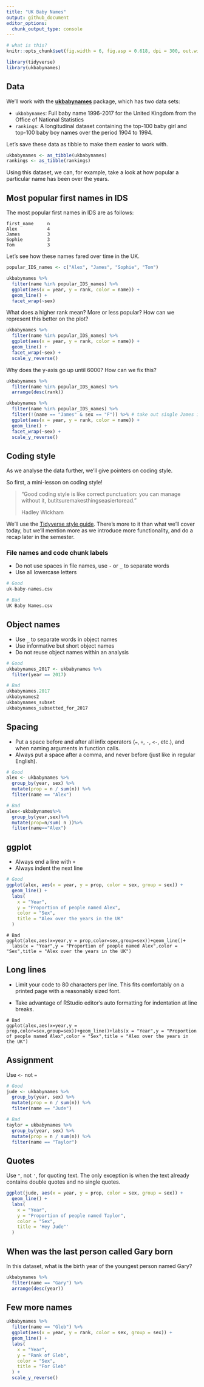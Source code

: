 ```yaml
---
title: "UK Baby Names"
output: github_document
editor_options: 
  chunk_output_type: console
---
```


```r
# what is this?
knitr::opts_chunk$set(fig.width = 6, fig.asp = 0.618, dpi = 300, out.width = "80%")
```

```r
library(tidyverse)
library(ukbabynames)
```

## Data

We'll work with the [**ukbabynames**](https://github.com/mine-cetinkaya-rundel/ukbabynames) package, which has two data sets:

- `ukbabynames`: Full baby name 1996-2017 for the United Kingdom from the Office of National Statistics
- `rankings`: A longitudinal dataset containing the top-100 baby girl and top-100 baby boy names over the period 1904 to 1994.

Let's save these data as tibble to make them easier to work with.

```r
ukbabynames <- as_tibble(ukbabynames)
rankings <- as_tibble(rankings)
```

Using this dataset, we can, for example, take a look at how popular a particular name has been over the years.

## Most popular first names in IDS

The most popular first names in IDS are as follows:

```
first_name     n
Alex           4
James          3
Sophie         3
Tom            3
```

Let's see how these names fared over time in the UK.

```r
popular_IDS_names <- c("Alex", "James", "Sophie", "Tom")

ukbabynames %>%
  filter(name %in% popular_IDS_names) %>%
  ggplot(aes(x = year, y = rank, color = name)) +
  geom_line() +
  facet_wrap(~sex)
```

What does a higher rank mean? More or less popular? How can we represent this better on the plot?

```r
ukbabynames %>%
  filter(name %in% popular_IDS_names) %>%
  ggplot(aes(x = year, y = rank, color = name)) +
  geom_line() +
  facet_wrap(~sex) +
  scale_y_reverse()
```

Why does the y-axis go up until 6000? How can we fix this?

```r
ukbabynames %>%
  filter(name %in% popular_IDS_names) %>%
  arrange(desc(rank))

ukbabynames %>%
  filter(name %in% popular_IDS_names) %>%
  filter(!(name == "James" & sex == "F")) %>% # take out single James in females
  ggplot(aes(x = year, y = rank, color = name)) +
  geom_line() +
  facet_wrap(~sex) +
  scale_y_reverse()
```

## Coding style

As we analyse the data further, we'll give pointers on coding style. 

So first, a mini-lesson on coding style!

>"Good coding style is like correct punctuation: you can manage without it, butitsuremakesthingseasiertoread."
>
>Hadley Wickham

We'll use the [Tidyverse style guide](http://style.tidyverse.org/). There's more to it than what we'll cover today, but we'll mention more as we introduce more functionality, and do a recap later in the semester.

### File names and code chunk labels

- Do not use spaces in file names, use `-` or `_` to separate words
- Use all lowercase letters

```r
# Good
uk-baby-names.csv

# Bad
UK Baby Names.csv
```

## Object names

- Use `_` to separate words in object names
- Use informative but short object names
- Do not reuse object names within an analysis

```r
# Good
ukbabynames_2017 <- ukbabynames %>% 
  filter(year == 2017)
```

```r
# Bad
ukbabynames.2017
ukbabynames2
ukbabynames_subset
ukbabynames_subsetted_for_2017
```


## Spacing

- Put a space before and after all infix operators (`=`, `+`, `-`, `<-`, etc.), and when naming arguments in function calls. 
- Always put a space after a comma, and never before (just like in regular English).

```r
# Good
alex <- ukbabynames %>% 
  group_by(year, sex) %>%
  mutate(prop = n / sum(n)) %>%
  filter(name == "Alex")
```

```r
# Bad
alex<-ukbabynames%>% 
  group_by(year,sex)%>%
  mutate(prop=n/sum( n ))%>%
  filter(name=="Alex")
```

## ggplot

- Always end a line with `+`
- Always indent the next line

```r
# Good
ggplot(alex, aes(x = year, y = prop, color = sex, group = sex)) +
  geom_line() +
  labs(
    x = "Year",
    y = "Proportion of people named Alex",
    color = "Sex",
    title = "Alex over the years in the UK"
  )
```

```alex-plot-bad-formatting
# Bad
ggplot(alex,aes(x=year,y = prop,color=sex,group=sex))+geom_line()+
  labs(x = "Year",y = "Proportion of people named Alex",color = "Sex",title = "Alex over the years in the UK")
```

## Long lines

- Limit your code to 80 characters per line. This fits comfortably on a printed page with a reasonably sized font.

- Take advantage of RStudio editor's auto formatting for indentation at line breaks.

```alex-plot-bad-formatting-long-lines
# Bad
ggplot(alex,aes(x=year,y = prop,color=sex,group=sex))+geom_line()+labs(x = "Year",y = "Proportion of people named Alex",color = "Sex",title = "Alex over the years in the UK")
```
  
## Assignment
  
Use `<-` not `=`

```r
# Good
jude <- ukbabynames %>% 
  group_by(year, sex) %>%
  mutate(prop = n / sum(n)) %>%
  filter(name == "Jude")
```

```r
# Bad
taylor = ukbabynames %>% 
  group_by(year, sex) %>%
  mutate(prop = n / sum(n)) %>%
  filter(name == "Taylor")
```
  
## Quotes
  
Use `"`, not `'`, for quoting text. The only exception is when the text already contains double quotes and no single quotes.

```r
ggplot(jude, aes(x = year, y = prop, color = sex, group = sex)) +
  geom_line() +
  labs(
    x = "Year",
    y = "Proportion of people named Taylor",
    color = "Sex",
    title = 'Hey Jude"'
  )
```

## When was the last person called Gary born

In this dataset, what is the birth year of the youngest person named Gary?

```r
ukbabynames %>%
  filter(name == "Gary") %>%
  arrange(desc(year))
```

## Few more names


```r
ukbabynames %>% 
  filter(name == "Gleb") %>%
  ggplot(aes(x = year, y = rank, color = sex, group = sex)) +
  geom_line() +
  labs(
    x = "Year",
    y = "Rank of Gleb",
    color = "Sex",
    title = "For Gleb"
  ) +
  scale_y_reverse()
```
